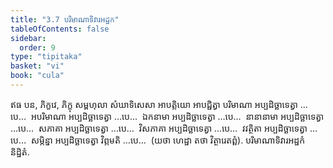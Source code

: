 ```yaml
---
title: "3.7 បរិមាណាទិវារអដ្ឋក"
tableOfContents: false
sidebar:
  order: 9
type: "tipitaka"
basket: "vi"
book: "cula"
---
```



<DynamicBreadcrumb />

<Division number="180" book="cula">

<Paragraph number="743" book="cula">
ឥធ បន, ភិក្ខវេ, ភិក្ខុ សម្ពហុលា សំឃាទិសេសា អាបត្តិយោ អាបជ្ជិត្វា បរិមាណា អប្បដិច្ឆាទេត្វា …បេ…  អបរិមាណា អប្បដិច្ឆាទេត្វា …បេ…  ឯកនាមា អប្បដិច្ឆាទេត្វា …បេ…  នានានាមា អប្បដិច្ឆាទេត្វា …បេ…  សភាគា អប្បដិច្ឆាទេត្វា …បេ…  វិសភាគា អប្បដិច្ឆាទេត្វា …បេ…  វវត្ថិតា អប្បដិច្ឆាទេត្វា …បេ…  សម្ភិន្នា អប្បដិច្ឆាទេត្វា វិព្ភមតិ …បេ…  (យថា ហេដ្ឋា តថា វិត្ថារេតព្ពំ).

</Paragraph>
</Division>

<Paragraph number="744" type="center" book="cula">
បរិមាណាទិវារអដ្ឋកំ និដ្ឋិតំ.
</Paragraph>